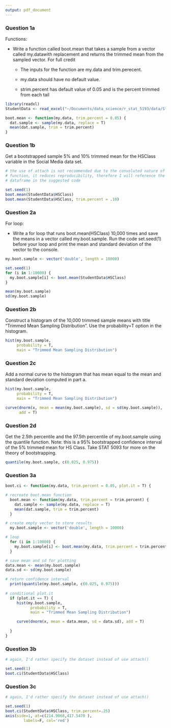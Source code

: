 ```yaml
---
output: pdf_document
---
```


\begin{center}

R Homework 9

Fisher Ankney 

November 13th, 2018 

Statistics 5193 

\end{center}

### Question 1a

Functions: 

- Write a function called boot.mean that takes a sample from a vector called my.datawith replacement and returns the trimmed mean from the sampled vector.  For full credit

  - The inputs for the function are my.data and trim.perecent.
  
  - my.data should have no default value.
  
  - strim.percent has default value of 0.05 and is the percent        trimmed from each tail 

\hfill

```r
library(readxl)
StudentData <- read_excel("~/Documents/data_science/r_stat_5193/data/StudentData.xlsx")
```

\hfill

```r
boot.mean <- function(my.data, trim.percent = 0.05) {
  dat.sample <- sample(my.data, replace = T)
  mean(dat.sample, trim = trim.percent)
}
```

\hfill

### Question 1b

Get a bootstrapped sample 5% and 10% trimmed mean for the HSClass variable in the Social Media data set. 

\hfill

```r
# the use of attach is not recommended due to the convoluted nature of the 
# function, it reduces reproducibility, therefore I will reference the 
# dataframe in the suggested code

set.seed(1)
boot.mean(StudentData$HSClass)
boot.mean(StudentData$HSClass, trim.percent = .10)
```

\pagebreak

### Question 2a

For loop:

  - Write a for loop that runs boot.mean(HSClass) 10,000 times and save the means in a vector called my.boot.sample. Run the code set.seed(1) before your loop and print the mean and standard deviation of the vector to the console. 

\hfill

```r
my.boot.sample <- vector('double', length = 10000)

set.seed(1)
for (i in 1:10000) {
  my.boot.sample[i] <- boot.mean(StudentData$HSClass)
}

mean(my.boot.sample)
sd(my.boot.sample)
```

\hfill

### Question 2b

Construct a histogram of the 10,000 trimmed sample means with title “Trimmed Mean Sampling Distribution”. Use the probability=T option in the histogram. 

\hfill

```r
hist(my.boot.sample,
     probability = T,
     main = "Trimmed Mean Sampling Distribution")
```

\pagebreak


### Question 2c

Add a normal curve to the histogram that has mean equal to the mean and standard deviation computed in part a.

\hfill

```r
hist(my.boot.sample,
     probability = T,
     main = "Trimmed Mean Sampling Distribution")

curve(dnorm(x, mean = mean(my.boot.sample), sd = sd(my.boot.sample)),
      add = T)
```

\hfill

### Question 2d

Get the 2.5th percentile and the 97.5th percentile of my.boot.sample using the quantile function. Note: this is a 95% bootstrapped confidence interval of the 5% trimmed mean
for HS Class. Take STAT 5093 for more on the theory of bootstrapping. 

```r
quantile(my.boot.sample, c(0.025, 0.975))
```


\pagebreak

### Question 3a

```r
boot.ci <- function(my.data, trim.percent = 0.05, plot.it = T) {

# recreate boot.mean function
  boot.mean <- function(my.data, trim.percent = trim.percent) {
    dat.sample <- sample(my.data, replace = T)
    mean(dat.sample, trim = trim.percent)
  }

# create empty vector to store results
  my.boot.sample <- vector('double', length = 10000)

# loop
  for (i in 1:10000) {
    my.boot.sample[i] <- boot.mean(my.data, trim.percent = trim.percent)
  }

# save mean and sd for plotting
data.mean <- mean(my.boot.sample)
data.sd <- sd(my.boot.sample)

# return confidence interval
  print(quantile(my.boot.sample, c(0.025, 0.975)))
  
# conditional plot.it
  if (plot.it == T) {
     hist(my.boot.sample,
           probability = T,
           main = "Trimmed Mean Sampling Distribution")

     curve(dnorm(x, mean = data.mean, sd = data.sd), add = T)
     
  }
}

```

\pagebreak

### Question 3b

```r
# again, I'd rather specify the dataset instead of use attach()

set.seed(1)
boot.ci(StudentData$HSClass)
```

\pagebreak

### Question 3c

```r
# again, I'd rather specify the dataset instead of use attach()

set.seed(1)
boot.ci(StudentData$HSClass, trim.percent=.25)
axis(side=1, at=c(214.9068,417.5470 ),
        labels=F, col='red')
```

